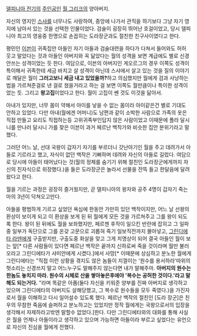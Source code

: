 [[델피니아 전기]]의 [[주인공]]인 [[월 그리크]]의 양아버지.

자신의 영지인 [[스샤]]를 너무나도 사랑하여, 중앙에 나가서 관직을 하기보다 그냥 자기 영지에 남아서 있는 것을 선택한 인물이었다. 검술이 굉장히 뛰어난 호걸이었고, 당시 델피니아 최고의 영웅중 한명으로 손꼽히는 도라장군과도 절친한 친구사이였다고 한다. 

평민인 [[이븐]]이 귀족집안 아들인 자기 아들과 검술대련을 하다가 다쳐서 들어와도 허허 웃고 말았다는 것과 아들인 아버지와 꼭 닮았다는 월의 성격을 보면 계급에도 별로 신경안쓰는 성격이었는 듯 한다. 
여담으로, 이븐의 아버지인 게오르그의 경우 이쪽도 성격이 특이해서 귀족한테 세금 바치고 살 성격이 아닌데 스샤에서 살고 있는 것을 질의 이야기로 깨달은 월이 '''그러고보니 세금 내고 있었을까?'''하고 의심했지만 월에게 검과 사냥하는 법을 가르쳐준걸로 낸 걸로 쳤을거라고 하는 걸 보면 이쪽도 월만큼이나 특이한 성격이었는 듯.
그리고 '''왕고집'''이었다고 한다. 월이 고집이 쎈 것도 이것을 닮아서.

아내가 있지만, 너무 몸이 약해서 아이를 낳을 수 없는 몸이라 아이같은건 별로 기대도 안하고 있었다. 다만 아내(월에겐 어머니)도 남편과 같이 소박한 사람으로 가족의 옷은 직접 만들고 요리도 직접하는등 고위귀족부인답지 않은 사람이었고 이때문에 폴라 달시니를 만나러 달시니 가를 찾은 이븐이 과거 페르난 백작가와 비슷한 집안 분위기라고 말했다.

그러던 어느 날, 선대 국왕이 갑자기 자기를 부르더니 갓난아기인 월을 주고 데려가서 아들로 기르라고 했고, 자식이 없던 백작은 기뻐하며 데려와 자신의 아들로 길렀다. 여담으로 당시에 아들이 태어났다는 것(월의 정체를 숨기기 위해 절친인 도라장군에게까지 자신의 친자식으로 위장했다.)을 들은 도라장군은 놀라서 선물을 잔뜩 들고 한달음에 달려왔다고 한다.


월을 기르는 과정은 굉장히 즐거웠지만, 곧 델피니아의 왕자와 공주 4명이 갑자기 죽는 마의 3년이 닥쳐오고만다.

아들을 평범하게 기르고 싶었던 욕심에 한동안 가만히 있던 백작이지만, 어느 날 선왕의 환상이 보이게 되고 이 환상을 보게 된 뒤 월에게 모든 것을 가르쳐주고 그를 왕이 되도록 한다. 왕이 된 뒤에도 월을 보좌했지만, 페르젠 후작이 일으킨 반란에 잡히고 그 일파중 일부가 독단으로 그를 온갖 고문으로 괴롭혀 죽기 일보직전까지 몰아넣고, [[그린디에타 라덴]]에게 구출받지만, 구출도중 화살을 맞고 그게 치명상이 되어 결국 아들인 월이 보는 앞[* 다른 사람들이 있다면 페르난 백작은 끝까지 신하로써 죽을 것이라며 월만 불러오라고 그린디에타가 샤미안에게 시켰다.]에서 사망[* 이때문에 상심하고 분노한 월에게 그린디에타는 "직접 이런 상황을 겪지도 않은 놈들이 지껄이는 '원수를 용서하라'따위의 헛소리는 신경쓰지 말고 어느누구도 말해주지 않는다면 내가 말해주마. '''아버지의 원수는 한놈도 놓치지 마라. 원수의 시체로 산을 쌓아놓은후에야 '복수는 공허한 것이다.'라고 말해도 되는거다.''' "라며 똑같은 아픔(둘다 자신을 키워준 양부를 진짜 아버지로 생각하고 있으며 그린디에타의 아버지도 살해당했고, 그 복수로 원수들을 모두 죽였다.)을 가진자로서 월을 이해하고 다시 일어설수 있도록 했다. 페르난 백작의 절친인 [도라 장군]은 친우의 무참한 죽음에 슬퍼하고 분노하고는 있었지만 정작 월에게는 국왕으로서의 입장을 생각해서 자제하라고밖엔 말할수 없었다.]한다. 다만 그린디에타와의 대화를 통해 사실은 월을 언제나 아들이라고 생각하고 있으며 가능하면 아들이라 부르고 싶었다는 유언으로 자신의 진심을 월에게 전했다.
